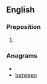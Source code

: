 ==English==

===Preposition===
{{infl|en|preposition}}

# {{obsolete spelling of|[[between]]}}

===Anagrams===
* {{alphagram|beeentw}}
* [[between#English|between]]